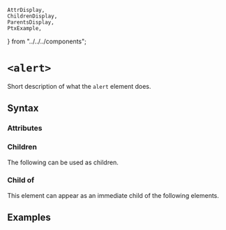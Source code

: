     AttrDisplay,
    ChildrenDisplay,
    ParentsDisplay,
    PtxExample,
} from "../../../components";

# `<alert>`

Short description of what the `alert` element does.

## Syntax

### Attributes

<AttrDisplay name="alert" />

### Children

The following can be used as children.

<ChildrenDisplay name="alert" />

### Child of

This element can appear as an immediate child of the following elements.

<ParentsDisplay name="alert" />

## Examples

    